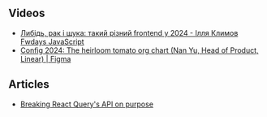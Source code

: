 

## Videos

- [Либідь, рак і щука: такий різний frontend у 2024 - Ілля Климов Fwdays JavaScript](https://www.youtube.com/watch?v=42u2JKtnwb0)
- [Config 2024: The heirloom tomato org chart (Nan Yu, Head of Product, Linear) | Figma](https://youtu.be/I4vvBidQcck?feature=shared)

## Articles

- [Breaking React Query's API on purpose](https://tkdodo.eu/blog/breaking-react-querys-api-on-purpose)